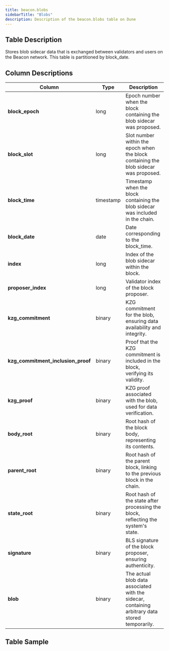 ```yaml
---
title: beacon.blobs
sidebarTitle: "Blobs"
description: Description of the beacon.blobs table on Dune
---
```


## Table Description
Stores blob sidecar data that is exchanged between validators and users on the Beacon network. This table is partitioned by block_date.

## Column Descriptions
| **Column**                        | **Type**    | **Description**                                                                                   |
|-----------------------------------|-------------|---------------------------------------------------------------------------------------------------|
| **block_epoch**                   | long        | Epoch number when the block containing the blob sidecar was proposed.                             |
| **block_slot**                    | long        | Slot number within the epoch when the block containing the blob sidecar was proposed.             |
| **block_time**                    | timestamp   | Timestamp when the block containing the blob sidecar was included in the chain.                   |
| **block_date**                    | date        | Date corresponding to the block_time.                                                             |
| **index**                         | long        | Index of the blob sidecar within the block.                                                       |
| **proposer_index**                | long        | Validator index of the block proposer.                                                            |
| **kzg_commitment**                | binary      | KZG commitment for the blob, ensuring data availability and integrity.                            |
| **kzg_commitment_inclusion_proof**| binary      | Proof that the KZG commitment is included in the block, verifying its validity.                   |
| **kzg_proof**                     | binary      | KZG proof associated with the blob, used for data verification.                                   |
| **body_root**                     | binary      | Root hash of the block body, representing its contents.                                           |
| **parent_root**                   | binary      | Root hash of the parent block, linking to the previous block in the chain.                        |
| **state_root**                    | binary      | Root hash of the state after processing the block, reflecting the system's state.                 |
| **signature**                     | binary      | BLS signature of the block proposer, ensuring authenticity.                                       |
| **blob**                          | binary      | The actual blob data associated with the sidecar, containing arbitrary data stored temporarily.   |


## Table Sample


<TableSample tableSchema="beacon" tableName="blobs" />
